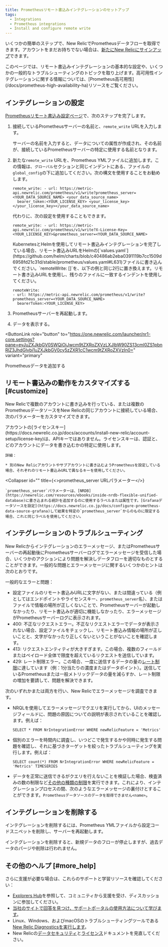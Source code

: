 ```yaml
---
title: Prometheusリモート書込みインテグレーションのセットアップ
tags:
  - Integrations
  - Prometheus integrations
  - Install and configure remote write
---
```


いくつかの簡単のステップで、New RelicでPrometheusデータフローを取得できます。アカウントをまだお持ちでない場合は、[新たにNew Relicにサインアップ](https://newrelic.com/signup/)できます。

<Callout variant="important">
  このページでは、リモート書込みインテグレーションの基本的な設定や、いくつかの一般的なトラブルシューティングのトピックを取り上げます。高可用性インテグレーションに関する情報については、[Prometheus高可用性](/docs/prometheus-high-availability-ha)リソースをご覧ください。
</Callout>

## インテグレーションの設定

[Prometheusリモート書込み設定ページ](https://one.newrelic.com/launcher/nr1-core.settings?pane=eyJuZXJkbGV0SWQiOiJwcm9tZXRoZXVzLXJlbW90ZS13cml0ZS1pbnRlZ3JhdGlvbi1uZXJkbGV0cy5zZXR1cC1wcm9tZXRoZXVzIn0=)で、次のステップを完了します。

1. 接続しているPrometheusサーバーの名前と、`remote_write` URLを入力します。

   <Callout variant="important">
     サーバーの名前を入力すると、データについての属性が作成され、その名前が、接続しているPrometheusサーバーの特定に使用する名前となります。
   </Callout>
2. 新たな`remote_write` URLを、Prometheus YMLファイルに追加します。この情報は、`グローバル`セクションと同じインデントにある、ファイルの`global_config`の下に追加してください。次の構文を使用することをお勧めします。

   ```
   remote_write: - url: https://metric-api.newrelic.com/prometheus/v1/write?prometheus_server=<YOUR_DATA_SOURCE_NAME> <your_data_source_name>  
     bearer_token:<YOUR_LICENSE_KEY> <your_license_key>  
   </your_license_key></your_data_source_name>
   ```

   代わりに、次の設定を使用することもできます。

   ```
   remote_write: - url: https://metric-api.newrelic.com/prometheus/v1/write?X-License-Key=<YOUR_LICENSE_KEY>&prometheus_server=<YOUR_DATA_SOURCE_NAME>
   ```

   <Callout variant="important">
     KubernetesとHelmを使用してリモート書込みインテグレーションを完了している場合、リモート書込みURLをHelmの[`values.yaml`](https://github.com/helm/charts/blob/c40486ab2eba0391119b7cc1509d6958fd21c31d/stable/prometheus/values.yaml#L631)ファイルに書き込んでください。`remoteWrite: []`を、以下の例と同じ2行に置き換えます。リモート書き込みURLを使用し、残りのファイルに一致するインデントを使用してください。

     ```
     remoteWrite: 
     - url: https://metric-api.newrelic.com/prometheus/v1/write?prometheus_server=<YOUR_DATA_SOURCE_NAME> 
       bearerToken:<YOUR_LICENSE_KEY>
     ```
   </Callout>
3. Prometheusサーバーを再起動します。
4. データを表示する。

<ButtonLink
  role="button"
  to="https://one.newrelic.com/launcher/nr1-core.settings?pane=eyJuZXJkbGV0SWQiOiJwcm9tZXRoZXVzLXJlbW90ZS13cml0ZS1pbnRlZ3JhdGlvbi1uZXJkbGV0cy5zZXR1cC1wcm9tZXRoZXVzIn0="
  variant="primary"
>
  Prometheusデータを追加する
</ButtonLink>

## リモート書込みの動作をカスタマイズする [#customize]

New Relicで複数のアカウントに書き込みを行っている、または複数のPrometheusデータソースをNew Relicの同じアカウントに接続している場合、次のパラメーターをカスタマイズできます。

<CollapserGroup>
  <Collapser
    id=""
    title="X-ライセンスキー"
  >
    アカウントの[ライセンスキー](https://docs.newrelic.co.jp/docs/accounts/install-new-relic/account-setup/license-key)は、APIキーではありません。ライセンスキーは、認証と、どのアカウントにデータを書き込むかの特定に使用します。

    詳細：

    * 別のNew Relicアカウントやサブアカウントに書き込むようPrometheusを設定している場合、それぞれのリモート書込みURLで異なるキーを使用してください。
  </Collapser>

  <Collapser
    id=""
    title={<><InlineCode>prometheus_server</InlineCode> URLパラメーター</>}
  >
    `prometheus_server`パラメーターは、[NRDB](https://newrelic.com/resources/ebooks/inside-nrdb-flexible-unified-database)に書き込まれる統計を追加するのに使用するラベルまたは属性です。[Grafanaデータソースを設定](https://docs.newrelic.co.jp/docs/configure-prometheus-data-source-grafana)して結果を特定の`prometheus_server`からのものに限定する場合、これと同じラベルを使用してください。
  </Collapser>
</CollapserGroup>

## インテグレーションのトラブルシューティング

New Relicからインテグレーションのエラーメッセージ、またはPrometheusサーバーの再起動後にPrometheusサーバーログでエラーメッセージを受信した場合、いくつかのアクションにより問題を解決しデータフローを適切なものとすることができます。一般的な問題とエラーメッセージに関するいくつかのヒントは次のとおりです。

一般的なエラーと問題：

* 設定ファイルのリモート書込みURLに文字がない、または間違っている（例としてはエンドポイントやライセンスキー、`prometheus_server`名）、またはファイルで情報の場所が正しくないことで、Prometheusサーバーが起動しなかったり、リモート書込みが適切に機能しなかったり、エラーメッセージがPrometheusサーバーログに表示されます。
* 400: 不正なリクエストエラー。不正なリクエストエラーでデータが表示されない場合、設定ファイルをチェックし、リモート書込み情報の場所が正しいことと、文字がなかったり正しくないということがないことを確認します。
* 413: リクエストエンティティが大きすぎます。この場合、複数のフィールドまたはペイロード全体で限度を超えているリクエストを送信しています。
* 429: レート制限エラー。この場合、一度に送信するデータの量の[レート制限](/docs/data-ingest-apis/get-data-new-relic/metric-api/metric-api-limits-restricted-attributes#rate-limit-violations)に達しています（例：1分当たりの濃度またはデータポイント）。送信しているPrometheusまたは一般メトリックデータの量を減らすか、レート制限の増加を要請して、問題を解決できます。

次のいずれかまたは両方を行い、New Relicでエラーメッセージを調査できます。

* NRQLを使用してエラーメッセージでクエリを実行してから、UIのメッセージフィールドに、問題の原因についての説明が表示されていることを確認します。例えば：

  ```
  SELECT * FROM NrIntegrationError WHERE newRelicFeature = 'Metrics'
  ```
* 個別のエラーを時間内に調査し、いつどこで発生するかや同時に発生する問題を確認し、それに基づきターゲットを絞ったトラブルシューティングを実行します。例えば：

  ```
  SELECT count(*) FROM NrIntegrationError WHERE newRelicFeature = 'Metrics' TIMESERIES
  ```
* データを正常に送信できるがクエリを行えないことを検証した場合、検査済みの数の制限など[その他の種類の制限](/docs/insights/use-insights-ui/manage-account-data/rate-limits-insights)を実行できます。これにより、インテグレーションプロセスの間、次のようなエラーメッセージの裏付けとすることができます。`Prometheusデータソースのデータを取得できません<name>`。

## インテグレーションを削除する

インテグレーションを削除するには、Prometheus YMLファイルから設定コードスニペットを削除し、サーバーを再起動します。

<Callout variant="important">
  インテグレーションを削除すると、新規データのフローが停止しますが、過去データのパージや削除は行われません。
</Callout>

## その他のヘルプ [#more_help]

さらに支援が必要な場合は、これらのサポートと学習リソースを確認してください：

* [Explorers Hub](https://discuss.newrelic.com/)を参照して、コミュニティから支援を受け、ディスカッションに参加してください。
* [当社のサイトで回答を見つけ、サポートポータルの使用方法について学びます](/docs/using-new-relic/welcome-new-relic/get-started/find-help-use-support-portal)。
* Linux、Windows、およびmacOSのトラブルシューティングツールである[New Relic Diagnosticsを実行します](/docs/using-new-relic/cross-product-functions/troubleshooting/new-relic-diagnostics)。
* New Relicの[データセキュリティ](/docs/security)と[ライセンス](/docs/licenses)ドキュメントを見直してください。
